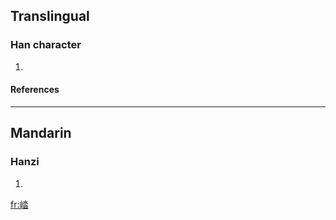==Translingual==
===Han character===
{{Han char|rn=46|rad=山|as=08|sn=11|four=|canj=山水日 (UEA)}}
# {{defn|Han|sort=山08}}
====References====
{{Han ref|kx=0313.030|dkj=08154|dj=0614.020|hdz=10780.050|uh=5D09|ud=23817}}
----
==Mandarin==
===Hanzi===
{{cmn-hanzi|pin=[[tà]] ([[ta4]])|wg=t'a<sup>4</sup>}}
# {{defn|Mandarin}}

[[fr:崉]]